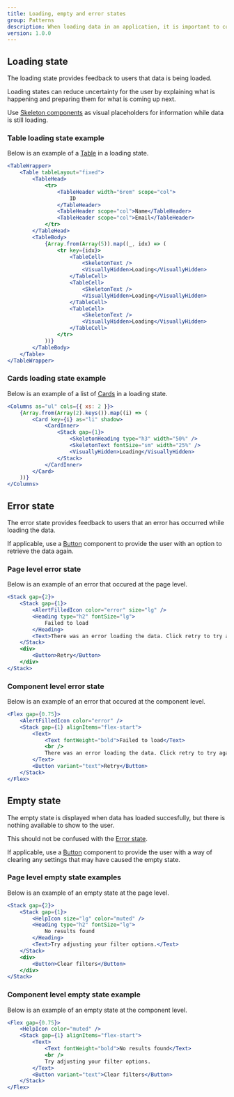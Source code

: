 ```yaml
---
title: Loading, empty and error states
group: Patterns
description: When loading data in an application, it is important to consider and design for loading, empty, and error states. These states will help set user expectations and prevent them from assuming that the interface is unresponsive.
version: 1.0.0
---
```


## Loading state

The loading state provides feedback to users that data is being loaded.

Loading states can reduce uncertainty for the user by explaining what is happening and preparing them for what is coming up next.

Use [Skeleton components](/components/skeleton) as visual placeholders for information while data is still loading.

### Table loading state example

Below is an example of a [Table](/components/table) in a loading state.

```jsx live
<TableWrapper>
	<Table tableLayout="fixed">
		<TableHead>
			<tr>
				<TableHeader width="6rem" scope="col">
					ID
				</TableHeader>
				<TableHeader scope="col">Name</TableHeader>
				<TableHeader scope="col">Email</TableHeader>
			</tr>
		</TableHead>
		<TableBody>
			{Array.from(Array(5)).map((_, idx) => (
				<tr key={idx}>
					<TableCell>
						<SkeletonText />
						<VisuallyHidden>Loading</VisuallyHidden>
					</TableCell>
					<TableCell>
						<SkeletonText />
						<VisuallyHidden>Loading</VisuallyHidden>
					</TableCell>
					<TableCell>
						<SkeletonText />
						<VisuallyHidden>Loading</VisuallyHidden>
					</TableCell>
				</tr>
			))}
		</TableBody>
	</Table>
</TableWrapper>
```

### Cards loading state example

Below is an example of a list of [Cards](/components/card) in a loading state.

```jsx live
<Columns as="ul" cols={{ xs: 2 }}>
	{Array.from(Array(2).keys()).map((i) => (
		<Card key={i} as="li" shadow>
			<CardInner>
				<Stack gap={1}>
					<SkeletonHeading type="h3" width="50%" />
					<SkeletonText fontSize="sm" width="25%" />
					<VisuallyHidden>Loading</VisuallyHidden>
				</Stack>
			</CardInner>
		</Card>
	))}
</Columns>
```

## Error state

The error state provides feedback to users that an error has occurred while loading the data.

If applicable, use a [Button](/components-button) component to provide the user with an option to retrieve the data again.

### Page level error state

Below is an example of an error that occured at the page level.

```jsx live
<Stack gap={2}>
	<Stack gap={1}>
		<AlertFilledIcon color="error" size="lg" />
		<Heading type="h2" fontSize="lg">
			Failed to load
		</Heading>
		<Text>There was an error loading the data. Click retry to try again.</Text>
	</Stack>
	<div>
		<Button>Retry</Button>
	</div>
</Stack>
```

### Component level error state

Below is an example of an error that occured at the component level.

```jsx live
<Flex gap={0.75}>
	<AlertFilledIcon color="error" />
	<Stack gap={1} alignItems="flex-start">
		<Text>
			<Text fontWeight="bold">Failed to load</Text>
			<br />
			There was an error loading the data. Click retry to try again.
		</Text>
		<Button variant="text">Retry</Button>
	</Stack>
</Flex>
```

## Empty state

The empty state is displayed when data has loaded succesfully, but there is nothing available to show to the user.

This should not be confused with the [Error state](#error-state).

If applicable, use a [Button](/components-button) component to provide the user with a way of clearing any settings that may have caused the empty state.

### Page level empty state examples

Below is an example of an empty state at the page level.

```jsx live
<Stack gap={2}>
	<Stack gap={1}>
		<HelpIcon size="lg" color="muted" />
		<Heading type="h2" fontSize="lg">
			No results found
		</Heading>
		<Text>Try adjusting your filter options.</Text>
	</Stack>
	<div>
		<Button>Clear filters</Button>
	</div>
</Stack>
```

### Component level empty state example

Below is an example of an empty state at the component level.

```jsx live
<Flex gap={0.75}>
	<HelpIcon color="muted" />
	<Stack gap={1} alignItems="flex-start">
		<Text>
			<Text fontWeight="bold">No results found</Text>
			<br />
			Try adjusting your filter options.
		</Text>
		<Button variant="text">Clear filters</Button>
	</Stack>
</Flex>
```
